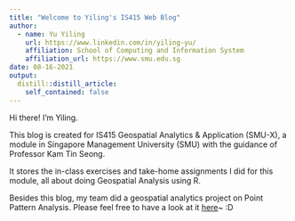 ```yaml
---
title: "Welcome to Yiling's IS415 Web Blog"
author:
  - name: Yu Yiling 
    url: https://www.linkedin.com/in/yiling-yu/
    affiliation: School of Computing and Information System
    affiliation_url: https://www.smu.edu.sg 
date: 08-16-2021
output:
  distill::distill_article:
    self_contained: false
---
```


Hi there! I'm Yiling. 

This blog is created for IS415 Geospatial Analytics & Application (SMU-X), a module in Singapore Management University (SMU) with the guidance of Professor Kam Tin Seong.

It stores the in-class exercises and take-home assignments I did for this module, all about doing Geospatial Analysis using R.

Besides this blog, my team did a geospatial analytics project on Point Pattern Analysis. Please feel free to have a look at it [here](https://spatial-pointers.netlify.app/)~ :D

